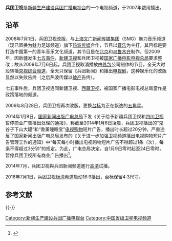 {{TV channel|[[新疆生产建设兵团广播电视台|新疆生产建设兵团广播电视台]]}}
{{頻道資訊
| 頻道名稱         = 兵团卫视<br />Bingtuan Satellite Television
| 頻道圖片檔案     = Bingtuan Television Logo 20090828.png
| 頻道圖片尺寸     = 200px
| 頻道圖片名稱     = 
| 所屬國家或地區   = {{PRC}}
| 總部所在         = {{CHN}}[[新疆维吾尔自治区|新疆维吾尔自治区]][[乌鲁木齐市|乌鲁木齐市]]<br />青年路775号
| 播放地區         = {{CHNML}}
| 開播日期         = 2007年
| 停播日期         =
| 頻道類別         = 綜合
| 視頻格式         = [[標準畫質電視|SDTV]]（[[576i|576i]] [[縱橫比_(圖像)|16:9]]）
| 音頻格式         = [[單聲道|單聲道]]/[[立體聲|立體聲]]（[[標清|標清]]）
| 收視率           = 
| 收視率調查時間   = 
| 收視率資料來源   = 
| 頻道語言         = [[國語|國語]]
| 頻道口號         = 我在乎，我的兵团卫视<br />（2009年7月之前）
| 擁有者           = [[新疆生产建设兵团广播电视台|新疆生产建设兵团广播电视台]]
| 持股者           = 
| 前頻道名稱       = 
| 被取代名稱       = 
| 頻道官方網站     = http://www.btzx.com.cn
| 集團同類頻道     = 
| 重播服務頻道     = 
| 備註             = 
| 線上收看網址01   = [http://tv.cntv.cn/live/bingtuan 央視網]（需安裝-{zh-cn:插件; zh-tw:外掛程式;}-）
| 線上收看網址02   = [http://www.fengyunzhibo.com/tv/265_1347978700313.htm 風雲直播]
}}
'''兵团卫视'''是[[新疆生产建设兵团广播电视台|新疆生产建设兵团广播电视台]]的一个电视频道，于2007年啟用播出。

== 沿革 ==
2008年7月1日，兵团卫视改版，与[[上海广播电视台|上海文广新闻传媒集团]]（SMG）魅力音乐频道（现已置换为魅力足球频道）旗下[[热波传媒|热波传媒]]合作，节目以[[音乐|音乐]]为主打，其目标是要打造中国第一的青年音乐文化频道，其节目是在[[北京市|北京]]和[[乌鲁木齐市|乌鲁木齐]]制作。但2009年，因新疆发生[[乌鲁木齐七五事件|七五事件]]，[[新疆卫视|新疆卫视]]和兵团卫视被[[国家广播电影电视总局|国家广播电影电视总局]]要求整改；故从2009年7月6日起，兵团卫视取消播放由[[外判|外包]]公司制作的节目，全天大时段转播[[中国中央电视台综合频道|央视综合频道]]，全天只保留《兵团新闻》和播出[[电视剧|电视剧]]，这种娱乐化的改版显然以失败告终（之后热波传媒以[[破产|破产]]告终）。

七五事件后，兵团卫视连同新疆卫视、[[西藏卫视|西藏卫视]]，被国家广播电影电视总局當作是政策落地的频道。

2009年8月28日，兵团卫视再次改版，更换[[台标|台标]]为正在飘逸的[[五角星|五角星]]。

2014年1月8日，[[中华人民共和国国家新闻出版广电总局|国家新闻出版广电总局]]下发《关于给予新疆兵团卫视和[[四川卫视|四川卫视]]暂停商业广告播出处理的通报》，称截至2014年1月6日凌晨，兵团卫视播出的“鬼谷子下山大罐”和“香薰睡眠宝”[[資訊型廣告|电视购物]]短片广告，播出时长超过20分钟，严重违反了国家新闻出版广电总局发布的《关于进一步加强卫视频道播出电视购物短片广告管理工作的通知》中“每天每小时播出电视购物短片广告不得超过1条（次），每条不得超过3分钟”的规定。为此，广电总局决定，自1月9日零时起至24日零时，暂停兵团卫视所有商业广告播出<ref>{{cite web|url=http://news.sohu.com/20140116/n393632914.shtml|title=四川卫视今日恢复商业广告 暂停7天损失超千万|publisher=人民网|date=2014-01-16|accessdate=2017-01-20|archive-date=2017-02-01|archive-url=https://web.archive.org/web/20170201235853/http://news.sohu.com/20140116/n393632914.shtml|dead-url=no}}</ref>。

2014年7月，兵团卫视與兵团新闻频道進行[[高清电视|高清]]试播。

2016年7月1日，兵团卫视[[標準畫質電視|标清]]频道启动16:9播出，台标保留4:3尺寸。

== 参考文献 ==
{{Reflist}}

{{-}}
{{中华人民共和国广播电视网络}}
{{新疆生产建设兵团}}
[[Category:新疆生产建设兵团广播电视台|Category:新疆生产建设兵团广播电视台]]
[[Category:中国省级卫星电视频道|Category:中国省级卫星电视频道]]